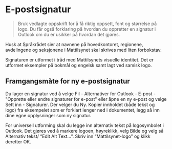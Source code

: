 
<Meta title="Profilering/E-postsignatur" />

# E-postsignatur

> Bruk vedlagte oppskrift for å få riktig oppsett, font og størrelse på logo. Du får også forklaring på hvordan du oppretter en signatur i Outlook om du er usikker på hvordan det gjøres.

Husk at Språkrådet sier at navnene på hovedkontoret, regionene, avdelingene og seksjonene i Mattilsynet skal skrives med liten forbokstav.

Signaturen er utformet i tråd med Mattilsynets visuelle identitet. Det er utformet eksempler på bokmål og engelsk samt lagt ved samisk logo.

## Framgangsmåte for ny e-postsignatur

Du lager en signatur ved å velge Fil - Alternativer for Outlook - E-post - "Opprette eller endre signaturer for e-post" eller åpne en ny e-post og velge Sett inn - Signaturer. Der velger du Ny. Kopier innholdet (både tekst og logo) fra eksempelet som er forklart lenger ned i dokumentet, legg så inn dine egne opplysninger som ny signatur.

For universell utforming skal du legge inn alternativ tekst på logosymbolet i Outlook. Det gjøres ved å markere logoen, høyreklikk, velg Bilde og velg så Alternativ tekst/ “Edit Alt Text…”. Skriv inn “Mattilsynet-logo” og klikk deretter OK.

<Epost />